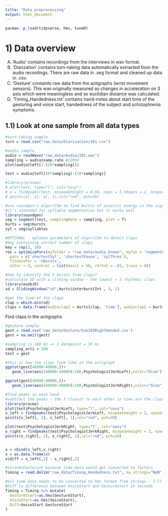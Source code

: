 ```yaml
---
title: "Data preprocessing"
output: html_document
---
```


```r
pacman::p_load(tidyverse, hms, tuneR)
```

# 1) Data overview
  A) 'Audio' contains recordings from the interviews in wav format.
  B) 'Diarization' contains turn-taking data automatically extracted from the audio recordings. There are raw data in .seg format and cleaned up data in .csv.
  C) 'Gesture' containts raw data from the actigraphs (wrist movement sensors). This was originally measured as changes in acceleration on 3 axis which were meaningless and so euclidian distance was calculated.
  D) 'Timing_Handedness.txt' contains hand-notes about start time of the gesturing and voice start, handedness of the subject and schizophrenia symptoms.

## 1.1) Look at one sample from all data types
```r
#turn-taking sample
turn = read.csv("raw_data/Diarization/101.csv")
```

```r
#audio sample
audio = readWave("raw_data/Audio/201.wav")
sampling = audio@samp.rate #22050
plot(audio@left[1:(20*sampling)])

test = audio@left[(0*sampling):(10*sampling)]

#library(pracma)
# plot(test, type="l", col="navy")
# x = findpeaks(test, minpeakheight = 0.98, nups = 1,ndowns = 2, minpeakdistance = (0.05*sampling))
# points(x[, 2], x[, 1],col="red", pch=20)

#use soundgen's algorithm to find bursts of acoustic energy in the signal
#it's intended for syllable segmentation but it works well
library(soundgen)
seg = segment(test, samplingRate = sampling, plot = T)
burts = seg$bursts
syl = seg$syllables

#OPTIONAL - optimze parameters of algorithm to detect claps
#key containing correct number of claps
key = rep(3, 10)
res = optimizePars(myfolder = "raw_data/audio_known", myfun = 'segmentFolder', key = key,
  pars = c('shortestSyl', 'shortestPause', 'sylThres'),
  fitnessPar = 'nBursts',
  nIter = 3, control = list(maxit = 50, reltol = .01, trace = 0))

#how to identify the 3 bursts from claps?
#calculate SD with a sliding window - the lowest = 3 rhythmic claps
library(evobiR)
sd = SlidingWindow("sd",burts$interburstInt , 3, 1)

#get the time of the claps
clap = which.min(sd)
claps = data.frame(audioclap1 = burts[clap, 'time'], audioclap2 = burts[clap+1, 'time'], audioclap3 = burts[clap+2, 'time'])
```

Find claps in the actigraphs
```r
#gesture sample
gest = read.csv('raw_data/Gesture/Sub103RightHanded.csv')
gest = na.omit(gest)

#sampling is 100 Hz => 1 datapoint = 10 ms
sampling_acti = 100
test = gest

#this is how the claps look like in the actigraph
ggplot(gest[48000:49000,])+
   geom_line(aes((48000:49000)/100,PsychologistJerkLeft),color="blue")

ggplot(gest[48000:49000,])+
   geom_line(aes((48000:49000)/100,PsychologistJerkRight),color="blue")

#find peaks in each hand
#subtract the peaks - the 3 closest to each other in time are the claps
library(pracma)
plot(test$PsychologistJerkLeft, type="l", col="navy")
x_left = findpeaks(test$PsychologistJerkLeft, minpeakheight = 2, npeaks = 3)
points(x_left[, 2], x_left[, 1],col="red", pch=20)

plot(test$PsychologistJerkRight, type="l", col="navy")
x_right = findpeaks(test$PsychologistJerkRight, minpeakheight = 2, npeaks = 3)
points(x_right[, 2], x_right[, 1],col="red", pch=20)


x = cbind(x_left,x_right)
x = as.data.frame(x)
x$diff = x_left[,2] - x_right[,2]
```

```r
#strinAsFactors=F because time-data would get converted to factors
Timing = read.delim("raw_data/Timing_Handedness.txt", na.strings="NaN", stringsAsFactors=F)

#all time-data needs to be converted to hms format from strings - I'll need to calculate with them
#Diff is difference between VoiceStart and GestureStart in seconds
Timing = Timing %>% mutate(
  GestureStart=as.hms(GestureStart),
  VoiceStart=as.hms(VoiceStart),
  Diff=VoiceStart-GestureStart
)
```
  
  
